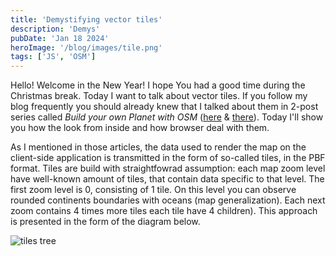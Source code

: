 ```yaml
---
title: 'Demystifying vector tiles'
description: 'Demys'
pubDate: 'Jan 18 2024'
heroImage: '/blog/images/tile.png'
tags: ['JS', 'OSM']
---
```


Hello! Welcome in the New Year! I hope You had a good time during the Christmas break. Today I want to talk about
vector tiles. If you follow my blog frequently you should already knew that I talked about them in 2-post series called 
<i>Build your own Planet with OSM</i> ([here](/blog/osm-intro-vol-1/) & [there](/blog/osm-intro-vol-2/)). Today I'll show
you how the look from inside and how browser deal with them.

As I mentioned in those articles, the data used to render the map on the client-side application is transmitted in the 
form of so-called tiles, in the PBF format. Tiles are build with straightfowrad assumption: each map zoom level have
well-known amount of tiles, that contain data specific to that level. The first zoom level is 0, consisting of 1 tile.
On this level you can observe rounded continents boundaries with oceans (map generalization). Each next zoom contains 4 times more tiles 
each tile have 4 children). This approach is presented in the form of the diagram below.



<img src="/blog/images/tiles_tree.png" alt="tiles tree" />